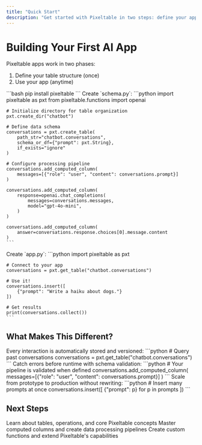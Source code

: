 ```yaml
---
title: "Quick Start"
description: "Get started with Pixeltable in two steps: define your app structure, then use it"
---
```


# Building Your First AI App

Pixeltable apps work in two phases:
1. Define your table structure (once)
2. Use your app (anytime)

<Steps>
  <Step title="Install Pixeltable">
    ```bash
    pip install pixeltable
    ```
  </Step>

  <Step title="Define Your Table Structure" icon="table">
    Create `schema.py`:
    ```python
    import pixeltable as pxt
    from pixeltable.functions import openai

    # Initialize directory for table organization
    pxt.create_dir("chatbot")

    # Define data schema
    conversations = pxt.create_table(
        path_str="chatbot.conversations", 
        schema_or_df={"prompt": pxt.String}, 
        if_exists="ignore"
    )

    # Configure processing pipeline
    conversations.add_computed_column(
        messages=[{"role": "user", "content": conversations.prompt}]
    )

    conversations.add_computed_column(
        response=openai.chat_completions(
            messages=conversations.messages,
            model="gpt-4o-mini",
        )
    )

    conversations.add_computed_column(
        answer=conversations.response.choices[0].message.content
    )
    ```
  </Step>

  <Step title="Use Your App" icon="play">
    Create `app.py`:
    ```python
    import pixeltable as pxt

    # Connect to your app
    conversations = pxt.get_table("chatbot.conversations")

    # Use it!
    conversations.insert([
        {"prompt": "Write a haiku about dogs."}
    ])

    # Get results
    print(conversations.collect())
    ```
  </Step>
</Steps>

## What Makes This Different?

<Steps>
  <Step title="Persistent Storage" icon="database">
    Every interaction is automatically stored and versioned:
    ```python
    # Query past conversations
    conversations = pxt.get_table("chatbot.conversations")
    ```
  </Step>

  <Step title="Type-Safe Pipeline" icon="diagram-project">
    Catch errors before runtime with schema validation:
    ```python
    # Your pipeline is validated when defined
    conversations.add_computed_column(
        messages=[{"role": "user", "content": conversations.prompt}]
    )
    ```
  </Step>  
  
  <Step title="Production Ready" icon="rocket">
    Scale from prototype to production without rewriting:
    ```python
    # Insert many prompts at once
    conversations.insert([
        {"prompt": p} for p in prompts
    ])
    ```
  </Step>
</Steps>

## Next Steps

<CardGroup cols={3}>
  <Card title="Core Concepts" icon="book" href="/docs/fundamentals/tables-and-operations">
    Learn about tables, operations, and core Pixeltable concepts
  </Card>
  <Card title="Build Workflows" icon="diagram-project" href="/docs/fundamentals/computed-columns">
    Master computed columns and create data processing pipelines
  </Card>
  <Card title="Customize" icon="screwdriver-wrench" href="/docs/fundamentals/custom-functions">
    Create custom functions and extend Pixeltable's capabilities
  </Card>
</CardGroup>